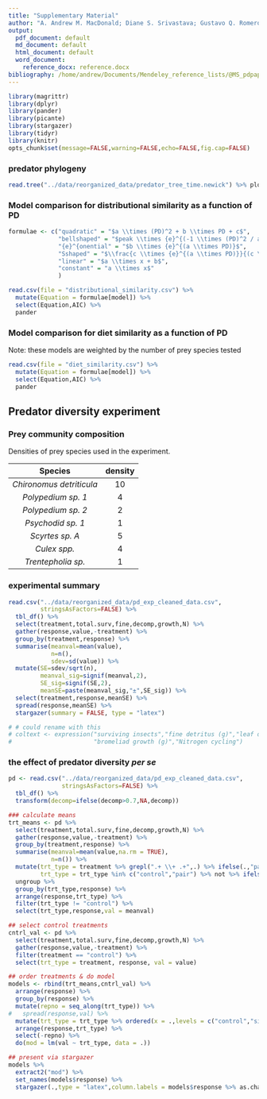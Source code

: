 ```yaml
---
title: "Supplementary Material"
author: "A. Andrew M. MacDonald; Diane S. Srivastava; Gustavo Q. Romero"
output:
  pdf_document: default
  md_document: default
  html_document: default
  word_document:
    reference_docx: reference.docx
bibliography: /home/andrew/Documents/Mendeley_reference_lists/@MS_pdpaper.bib
---
```


```r
library(magrittr)
library(dplyr)
library(pander)
library(picante)
library(stargazer)
library(tidyr)
library(knitr)
opts_chunk$set(message=FALSE,warning=FALSE,echo=FALSE,fig.cap=FALSE)

```

### predator phylogeny

```r
read.tree("../data/reorganized_data/predator_tree_time.newick") %>% plot
```


### Model comparison for distributional similarity as a function of PD
```r
formulae <- c("quadratic" = "$a \\times (PD)^2 + b \\times PD + c$",
              "bellshaped" = "$peak \\times {e}^{(-1 \\times (PD)^2 / a)}$",
              "{e}^{onential" = "$b \\times {e}^{(a \\times PD)}$",
              "Sshaped" = "$\\frac{c \\times {e}^{(a \\times PD)}}{(c \\times {e}^{(a \\times PD)} + (1 - c))}$",
              "linear" = "$a \\times x + b$",
              "constant" = "a \\times x$"
              )

read.csv(file = "distributional_similarity.csv") %>%
  mutate(Equation = formulae[model]) %>%
  select(Equation,AIC) %>%
  pander
```

### Model comparison for diet similarity as a function of PD
Note: these models are weighted by the number of prey species tested
```r


read.csv(file = "diet_similarity.csv") %>%
  mutate(Equation = formulae[model]) %>%
  select(Equation,AIC) %>%
  pander
```

## Predator diversity experiment

### Prey community composition
Densities of prey species used in the experiment.

|  Species                 | density |
|:------------------------:|:-------:|
| *Chironomus detriticula* |  10     |
| *Polypedium sp. 1*       |  4      |
| *Polypedium sp. 2*       |  2      |
| *Psychodid sp. 1*        |  1      |
| *Scyrtes sp. A*          |  5      |
| *Culex spp.*             |  4      |
| *Trentepholia sp.*       |  1      |

### experimental summary
```r
read.csv("../data/reorganized_data/pd_exp_cleaned_data.csv",
         stringsAsFactors=FALSE) %>%
  tbl_df() %>%
  select(treatment,total.surv,fine,decomp,growth,N) %>%
  gather(response,value,-treatment) %>%
  group_by(treatment,response) %>%
  summarise(meanval=mean(value),
            n=n(),
            sdev=sd(value)) %>%
  mutate(SE=sdev/sqrt(n),
         meanval_sig=signif(meanval,2),
         SE_sig=signif(SE,2),
         meanSE=paste(meanval_sig,"±",SE_sig)) %>%
  select(treatment,response,meanSE) %>% 
  spread(response,meanSE) %>%
  stargazer(summary = FALSE, type = "latex")

# # could rename with this
# coltext <- expression("surviving insects","fine detritus (g)","leaf decomposition (g)",
#                       "bromeliad growth (g)","Nitrogen cycling")
```

### the effect of predator diversity *per se*
```r
pd <- read.csv("../data/reorganized_data/pd_exp_cleaned_data.csv",
               stringsAsFactors=FALSE) %>%
  tbl_df() %>%
  transform(decomp=ifelse(decomp>0.7,NA,decomp))

### calculate means 
trt_means <- pd %>%
  select(treatment,total.surv,fine,decomp,growth,N) %>%   
  gather(response,value,-treatment) %>%
  group_by(treatment,response) %>%
  summarise(meanval=mean(value,na.rm = TRUE),
            n=n()) %>%
  mutate(trt_type = treatment %>% grepl(".+ \\+ .+",.) %>% ifelse(.,"pair",treatment),
         trt_type = trt_type %in% c("control","pair") %>% not %>% ifelse(.,"single",trt_type)) %>%
  ungroup %>%
  group_by(trt_type,response) %>%
  arrange(response,trt_type) %>%
  filter(trt_type != "control") %>%
  select(trt_type,response,val = meanval)

## select control treatments
cntrl_val <- pd %>% 
  select(treatment,total.surv,fine,decomp,growth,N) %>%   
  gather(response,value,-treatment) %>%
  filter(treatment == "control") %>%
  select(trt_type = treatment, response, val = value)

## order treatments & do model
models <- rbind(trt_means,cntrl_val) %>%
  arrange(response) %>%
  group_by(response) %>%
  mutate(repno = seq_along(trt_type)) %>%
#   spread(response,val) %>%
  mutate(trt_type = trt_type %>% ordered(x = .,levels = c("control","single","pair"))) %>%
  arrange(response,trt_type) %>%
  select(-repno) %>%
  do(mod = lm(val ~ trt_type, data = .))

## present via stargazer
models %>%
  extract2("mod") %>%
  set_names(models$response) %>%
  stargazer(.,type = "latex",column.labels = models$response %>% as.character)

```
